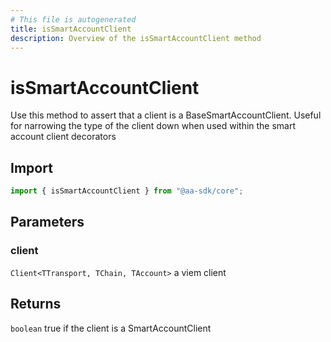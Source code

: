 ```yaml
---
# This file is autogenerated
title: isSmartAccountClient
description: Overview of the isSmartAccountClient method
---
```


# isSmartAccountClient

Use this method to assert that a client is a BaseSmartAccountClient.
Useful for narrowing the type of the client down when used within the
smart account client decorators

## Import

```ts
import { isSmartAccountClient } from "@aa-sdk/core";
```

## Parameters

### client

`Client<TTransport, TChain, TAccount>`
a viem client

## Returns

`boolean`
true if the client is a SmartAccountClient
